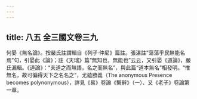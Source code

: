 ```yaml
---
---
---
```

title: 八五 全三國文卷三九
---




何晏《無名論》。按嚴氏註謂輯自《列子·仲尼》篇註。張湛註“蕩蕩乎民無能名焉”句，引晏此《論》；註《天瑞》篇“無知也，無能也”云云，又引晏《道論》，嚴氏漏輯。《道論》：“夫道之而無語，名之而無名”，與此篇“道本無名”相發明。“惟無名，故可徧得天下之名名之”，尤藴勝義（The anonymous Presence becomes polynonymous），詳見《易》卷論《繫辭》（一）、又《老子》卷論第一章。